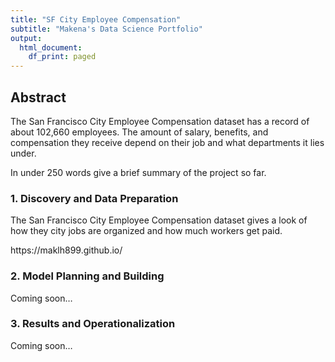 ```yaml
---
title: "SF City Employee Compensation" 
subtitle: "Makena's Data Science Portfolio" 
output:
  html_document:
    df_print: paged
---
```


## Abstract

The San Francisco City Employee Compensation dataset has a record of about 102,660 employees. The amount of salary, benefits, and compensation they receive depend on their job and what departments it lies under.

In under 250 words give a brief summary of the project so far.

### 1. Discovery and Data Preparation

The San Francisco City Employee Compensation dataset gives a look of how they city jobs are organized and how much workers get paid.

https://maklh899.github.io/

### 2. Model Planning and Building

Coming soon...

### 3. Results and Operationalization

Coming soon...

